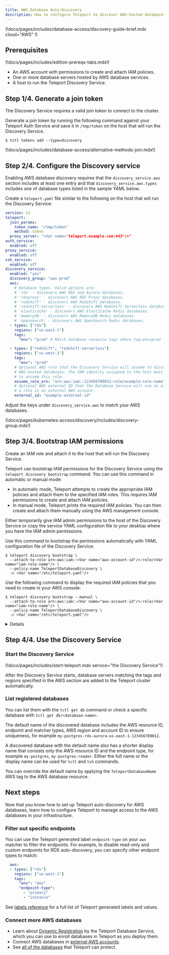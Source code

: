 ```yaml
---
title: AWS Database Auto-Discovery
description: How to configure Teleport to discover AWS-hosted databases.
---
```


(!docs/pages/includes/database-access/discovery-guide-brief.mdx cloud="AWS" !)

## Prerequisites

(!docs/pages/includes/edition-prereqs-tabs.mdx!)

- An AWS account with permissions to create and attach IAM policies.
- One or more database servers hosted by AWS database services.
- A host to run the Teleport Discovery Service.

## Step 1/4. Generate a join token

The Discovery Service requires a valid join token to connect to the cluster.

Generate a join token by running the following command against your Teleport
Auth Service and save it in `/tmp/token` on the host that will run the
Discovery Service.

```code
$ tctl tokens add --type=discovery
```

(!docs/pages/includes/database-access/alternative-methods-join.mdx!)

## Step 2/4. Configure the Discovery service

Enabling AWS database discovery requires that the `discovery_service.aws`
section includes at least one entry and that `discovery_service.aws.types`
includes one of database types listed in the sample YAML below. 

Create a `teleport.yaml` file similar to the following on the host that will
run the Discovery Service:

```yaml
version: v3
teleport:
  join_params:
    token_name: "/tmp/token"
    method: token
  proxy_server: "<Var name="teleport.example.com:443"/>"
auth_service:
  enabled: off
proxy_service:
  enabled: off
ssh_service:
  enabled: off
discovery_service:
  enabled: "yes"
  discovery_group: "aws-prod"
  aws:
    # Database types. Valid options are:
    # 'rds' - discovers AWS RDS and Aurora databases.
    # 'rdsproxy' - discovers AWS RDS Proxy databases.
    # 'redshift' - discovers AWS Redshift databases.
    # 'redshift-serverless' - discovers AWS Redshift Serverless databases.
    # 'elasticache' - discovers AWS ElastiCache Redis databases.
    # 'memorydb' - discovers AWS MemoryDB Redis databases.
    # 'opensearch' - discovers AWS OpenSearch Redis databases.
  - types: ["rds"]
    regions: ["us-east-1"]
    tags:
      "env": "prod" # Match database resource tags where tag:env=prod

  - types: ["redshift", "redshift-serverless"]
    regions: ["us-west-1"]
    tags:
      "env": "prod"
    # Optional AWS role that the Discovery Service will assume to discover
    # AWS-hosted databases. The IAM identity assigned to the host must be able
    # to assume this role.
    assume_role_arn: "arn:aws:iam::123456789012:role/example-role-name"
    # Optional AWS external ID that the Database Service will use to assume
    # a role in an external AWS account.
    external_id: "example-external-id"
```

Adjust the keys under `discovery_service.aws` to match your AWS databases.

(!docs/pages/kubernetes-access/discovery/includes/discovery-group.mdx!)

## Step 3/4. Bootstrap IAM permissions

Create an IAM role and attach it to the host that will run the Discovery
Service.

Teleport can bootstrap IAM permissions for the Discovery Service using the
`teleport discovery bootstrap` command. You can use this command in automatic
or manual mode:

- In automatic mode, Teleport attempts to create the appropriate IAM policies
  and attach them to the specified IAM roles. This requires IAM permissions to
  create and attach IAM policies.
- In manual mode, Teleport prints the required IAM policies. You can then create
  and attach them manually using the AWS management console.

<Tabs>
  <TabItem label="Automatic">
  Either temporarily give IAM admin permissions to the host of the Discovery
  Service or copy the service YAML configuration file to your desktop where you
  have the IAM admin permissions.

  Use this command to bootstrap the permissions automatically with YAML
  configuration file of the Discovery Service:

  ```code
  $ teleport discovery bootstrap \
    --attach-to-role arn:aws:iam::<Var name="aws-account-id"/>:role/<Var name="iam-role-name"/> \
    --policy-name TeleportDatabaseDiscovery \
    -c <Var name="/etc/teleport.yaml"/>
  ```
  </TabItem>

  <TabItem label="Manual">
  Use the following command to display the required IAM policies that you need
  to create in your AWS console:

  ```code
  $ teleport discovery bootstrap --manual \
    --attach-to-role arn:aws:iam::<Var name="aws-account-id"/>:role/<Var name="iam-role-name"/> \
    --policy-name TeleportDatabaseDiscovery \
    -c <Var name="/etc/teleport.yaml"/>
  ```
  </TabItem>
</Tabs>

<Details title="Bootstrapping with assume_role_arn in config">
When `assume_role_arn` is configured for AWS matchers, `teleport discovery
bootstrap` command determines the permissions required for the bootstrap target
AWS IAM identity using the following logic:

- When the target does not match `assume_role_arn` in any AWS matcher in the
  configuration file, the target is assumed to be the Teleport Discovery
  Service's AWS IAM identity and permissions are bootstrapped for all the AWS
  matchers without `assume_role_arn`.
- When an `--attach-to-role` target matches an `assume_role_arn` setting for
  AWS matchers in the configuration file, permissions are bootstrapped only for
  those AWS matchers.

You will need to run the bootstrap command once with the Teleport Discovery
Service's IAM identity as the policy attachment target, and once for each AWS
IAM role that is used for `assume_role_arn`.
</Details>

## Step 4/4. Use the Discovery Service

### Start the Discovery Service

(!docs/pages/includes/start-teleport.mdx service="the Discovery Service"!)

After the Discovery Service starts, database servers matching the tags and
regions specified in the AWS section are added to the Teleport cluster
automatically.

### List registered databases

You can list them with the `tctl get db` command or check a specific database
with `tctl get db/<database-name>`.

The default name of the discovered database includes the AWS resource ID,
endpoint and matcher types, AWS region and account ID to ensure uniqueness, for
example `my-postgres-rds-aurora-us-east-1-123456789012`.

A discovered database with the default name also has a shorter display name
that consists only the AWS resource ID and the endpoint type, for example
`my-postgres`, `my-postgres-reader`. Either the full name or the display name
can be used for `tctl` and `tsh` commands.

You can override the default name by applying the `TeleportDatabaseName` AWS
tag to the AWS database resource.

## Next steps

Now that you know how to set up Teleport auto-discovery for AWS databases, learn
how to configure Teleport to manage access to the AWS databases in your
infrastructure. 

### Filter out specific endpoints

You can use the Teleport generated label `endpoint-type` on your `aws` matcher
to filter the endpoints. For example, to disable read-only and custom endpoints
for RDS auto-discovery, you can specify other endpoint types to match:

```yaml
  aws:
  - types: ["rds"]
    regions: ["us-west-1"]
    tags:
      "env": "dev"
      "endpoint-type":
        - "primary"
        - "instance"
```

See [labels reference](./reference/labels.mdx) for a full list of Teleport
generated labels and values.

### Connect more AWS databases

- Learn about [Dynamic Registration](./dynamic-registration.mdx) by the
  Teleport Database Service, which you can use to enroll databases in Teleport
  as you deploy them.
- Connect AWS databases in [external AWS accounts](./aws-cross-account.mdx).
- See [all of the databases](../guides.mdx) that Teleport can protect.
